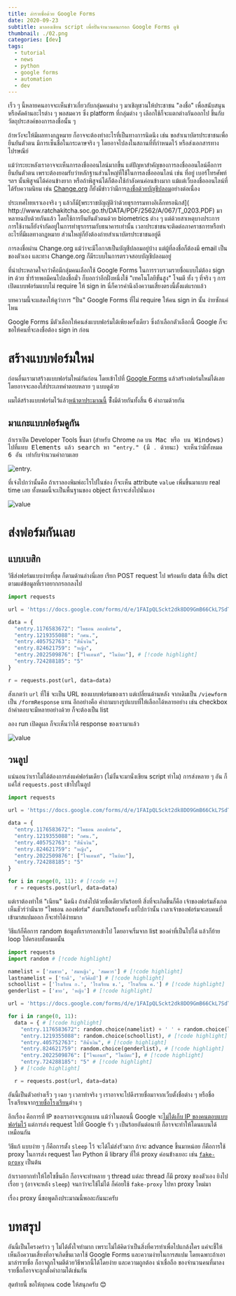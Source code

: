 ```yaml
---
title: ล่ารายชื่อด้วย Google Forms
date: 2020-09-23
subtitle: มาลองเขียน script เพื่อปั่นจำนวนคนกรอก Google Forms ดูซิ
thumbnail: ./02.png
categories: [dev]
tags:
  - tutorial
  - news
  - python
  - google forms
  - automation
  - dev
---
```


เร็ว ๆ นี้หลายคนอาจจะเห็นข่าวเกี่ยวกับกลุ่มคนต่าง ๆ มาเชิญชวนให้ประชาชน "ลงชื่อ"
  เพื่อสนับสนุนหรือคัดค้านอะไรต่าง ๆ พอสมควร
ซึ่ง platform ที่กลุ่มต่าง ๆ เลือกใช้ก็จะแตกต่างกันออกไป ขึ้นกับวัตถุประสงค์ของการลงชื่อนั้น ๆ

ถ้าหวังจะให้มีผลทางกฎหมาย ก็อาจจะต้องทำอะไรที่เป็นทางการนิดนึง
  เช่น ขอสำเนาบัตรประชาชนเพื่อยืนยันตัวตน มีการเซ็นชื่อในกระดาษจริง ๆ
  โดยอาจไปลงในสถานที่ที่กำหนดไว้ หรือส่งเอกสารทางไปรษณีย์

แม้ว่าระยะหลังเราอาจจะเห็นการลงชื่อออนไลน์มากขึ้น
แต่ปัญหาสำคัญของการลงชื่อออนไลน์คือการยืนยันตัวตน
เพราะต้องยอมรับว่าหลักฐานส่วนใหญ่ที่ใช้ในการลงชื่อออนไลน์ เช่น ที่อยู่ เบอร์โทรศัพท์ ฯลฯ นั้นพิสูจน์ได้ค่อนข้างยาก
  หรือถ้าพิสูจน์ได้ก็ต้องใช้กำลังคนค่อนข้างมาก
แม้แต่เว็บลงชื่อออนไลน์ที่ได้รับความนิยม เช่น [Change.org](https://www.change.org/)
  ก็ยังมีข่าวว่ามีการ[ลงชื่อด้วยบัญชีปลอม](https://www.couriermail.com.au/news/queensland/massive-anticycling-petition-full-of-false-names-claims-bicycle-queensland-ceo/news-story/fdf3e0dd06aa3343948dce1020df03b1)อย่างต่อเนื่อง

<Block type="note">
ประเทศไทยเราเองจริง ๆ แล้วก็มี[พระราชบัญญัติว่าด้วยธุรกรรมทางอิเล็กทรอนิกส์](
http://www.ratchakitcha.soc.go.th/DATA/PDF/2562/A/067/T_0203.PDF)
มาหลายฉบับด้วยกันแล้ว โดยใช้การยืนยันตัวตนด้วย biometrics ต่าง ๆ
แต่ด้วยสาเหตุบางประการ การใช้งานก็ยังจำกัดอยู่ในการทำธุรกรรมกับธนาคารเท่านั้น
เวลาประชาชนจะติดต่อภาคราชการหรือทำอะไรที่มีผลทางกฎหมาย ส่วนใหญ่ก็ยังต้องถ่ายสำเนาบัตรประชาชนอยู่ดี
</Block>

การลงชื่อผ่าน Change.org แม้ว่าจะมีโอกาสเป็นบัญชีปลอมอยู่บ้าง
แต่ผู้ที่ลงชื่อก็ต้องมี email เป็นของตัวเอง และทาง Change.org ก็มีระบบในการตรวจสอบบัญชีปลอมอยู่

ที่น่าประหลาดใจกว่าคือมีกลุ่มคนเลือกใช้ Google Forms ในการรวบรวมรายชื่อแบบไม่ต้อง sign in ด้วย
ซ้ำร้ายพอมีคนไปลงชื่อมั่ว ก็บอกว่าอีกฝั่งหนึ่งใช้ "เทคโนโลยีขั้นสูง" โจมตี
ทั้ง ๆ ที่จริง ๆ การเปิดแบบฟอร์มแบบไม่ require ให้ sign in นี่ก็ควรคำนึงถึงความเสี่ยงตรงนี้ตั้งแต่แรกแล้ว

บทความนี้จะแสดงให้ดูว่าการ "ปั่น" Google Forms ที่ไม่ require ให้คน sign in นั้น ง่ายซักแค่ไหน

<Block type="tip">
Google Forms มีตัวเลือกให้คนส่งแบบฟอร์มได้เพียงครั้งเดียว
ซึ่งถ้าเลือกตัวเลือกนี้ Google ก็จะขอให้คนที่จะลงชื่อต้อง sign in ก่อน
</Block>



# สร้างแบบฟอร์มใหม่

ก่อนอื่นเรามาสร้างแบบฟอร์มใหม่กันก่อน โดยเข้าไปที่ [Google Forms](https://docs.google.com/forms/)
แล้วสร้างฟอร์มใหม่ได้เลย โดยอาจจะลองใส่ประเภทคำตอบหลาย ๆ แบบดูด้วย

ผมได้สร้างแบบฟอร์มไว้แล้ว[หน้าตาประมาณนี้](https://docs.google.com/forms/d/e/1FAIpQLSckt2dk8DO9GmB66CkL7SdTV-oKCYAJEHRiJICcd1RgrsvKMw/viewform)
ซัึ่งมีด้วยกันทั้งสิ้น 6 คำถามด้วยกัน

## มาแกะแบบฟอร์มดูกัน

ถ้าเราเปิด Developer Tools ขึ้นมา (สำหรับ Chrome กด <Kbd k="⌥+⌘+I" /> บน Mac หรือ <Kbd k="F12" /> บน Windows)
ไปที่แทบ Elements แล้ว search หา "`entry.`" (มี `.` ด้วยนะ)
จะเห็นว่ามีทั้งหมด 6 อัน เท่ากับจำนวนคำถามเลย

![entry.](./01.png)

ที่เจ๋งไปกว่านั้นคือ ถ้าเราลองพิมพ์อะไรไปในช่อง ก็จะเห็น attribute `value` เพิ่มขึ้นมาแบบ real time เลย
ทั้งหมดนี้จะเป็นพื้นฐานของ object ที่เราจะส่งไปนั่นเอง

![value](./02.png)



# ส่งฟอร์มกันเลย

## แบบเบสิก

วิธีส่งฟอร์มแบบง่ายที่สุด ก็ตามด้านล่างนี่เลย เรียก POST request ไป
พร้อมกับ data ที่เป็น dict ตามแต่ข้อมูลที่เราอยากกรอกลงไป

```python
import requests

url = 'https://docs.google.com/forms/d/e/1FAIpQLSckt2dk8DO9GmB66CkL7SdTV-oKCYAJEHRiJICcd1RgrsvKMw/formResponse' # [!code highlight]

data = {
  "entry.1176583672": "ไพธอน ลองฟอร์ม",
  "entry.1219355088": "กศน.",
  "entry.405752763": "สีน้ำเงิน",
  "entry.824621759": "หญิง",
  "entry.2022509876": ["ไจแอนท์", "โนบิตะ"], # [!code highlight]
  "entry.724288185": "5"
}

r = requests.post(url, data=data)
```

สังเกตว่า `url` ที่ใช้ จะเป็น URL ของแบบฟอร์มของเรา แต่เปลี่ยนด้านหลัง
จากเดิมเป็น `/viewform` เป็น `/formResponse` แทน
อีกอย่างคือ คำถามบางรูปแบบที่ให้เลือกได้หลายอย่าง เช่น checkbox ถ้าคำตอบจะมีหลายอย่างด้วย ก็จะต้องเป็น list

ลอง run เปิดดูผล ก็จะเห็นว่าได้ response ของเรามาแล้ว

![value](./03.png)

## วนลูป

แน่นอนว่าเราไม่ได้ต้องการส่งแค่ฟอร์มเดียว (ไม่งั้นจะมานั่งเขียน script ทำไม)
การส่งหลาย ๆ อัน ก็แค่ใส่ `requests.post` เข้าไปในลูป

```python
import requests

url = 'https://docs.google.com/forms/d/e/1FAIpQLSckt2dk8DO9GmB66CkL7SdTV-oKCYAJEHRiJICcd1RgrsvKMw/formResponse'

data = {
  "entry.1176583672": "ไพธอน ลองฟอร์ม",
  "entry.1219355088": "กศน.",
  "entry.405752763": "สีน้ำเงิน",
  "entry.824621759": "หญิง",
  "entry.2022509876": ["ไจแอนท์", "โนบิตะ"],
  "entry.724288185": "5"
}

for i in range(0, 11): # [!code ++]
  r = requests.post(url, data=data)
```

แต่เราต้องทำให้ "เนียน" นิดนึง ถ้าส่งไปด้วยชื่อเดียวกันร้อยที
สิ่งที่จะเกิดขึ้นก็คือ เจ้าของฟอร์มสังเกตเห็นชัวร์ว่ามีนาย "ไพธอน ลองฟอร์ม" ส่งมาเป็นร้อยครั้ง
แย่ไปกว่านั้น เวลาเจ้าของฟอร์มจะลบคนที่เข้ามาสแปมออก ก็จะทำได้ง่ายมาก

วิธีแก้ก็คือการ random ข้อมูลที่เรากรอกเข้าไป โดยอาจเริ่มจาก list ของค่าที่เป็นไปได้
แล้วก็ย้าย loop ไปครอบทั้งหมดนั้น

```python
import requests
import random # [!code highlight]

namelist = ['สมชาย', 'สมหญิง', 'สมควร'] # [!code highlight]
lastnamelist = ['รักดี', 'ทวีศิลป์'] # [!code highlight]
schoollist = ['โรงเรียน ก.', 'โรงเรียน ข.', 'โรงเรียน ค.'] # [!code highlight]
genderlist = ['ชาย', 'หญิง'] # [!code highlight]

url = 'https://docs.google.com/forms/d/e/1FAIpQLSckt2dk8DO9GmB66CkL7SdTV-oKCYAJEHRiJICcd1RgrsvKMw/formResponse'

for i in range(0, 11):
  data = { # [!code highlight]
    "entry.1176583672": random.choice(namelist) + ' ' + random.choice(lastnamelist), # [!code highlight]
    "entry.1219355088": random.choice(schoollist), # [!code highlight]
    "entry.405752763": "สีน้ำเงิน", # [!code highlight]
    "entry.824621759": random.choice(genderlist), # [!code highlight]
    "entry.2022509876": ["ไจแอนท์", "โนบิตะ"], # [!code highlight]
    "entry.724288185": "5" # [!code highlight]
  } # [!code highlight]

  r = requests.post(url, data=data)
```

อันนี้เป็นตัวอย่างเร็ว ๆ เฉย ๆ เวลาทำจริง ๆ เราอาจจะไปดึงรายชื่อมาจากเว็บตั้งชื่อต่าง ๆ
หรือชื่อโรงเรียนจาก[รายชื่อโรงเรียน](https://th.wikipedia.org/wiki/หมวดหมู่:รายชื่อโรงเรียน)ต่าง ๆ

อีกเรื่อง คือการที่ IP ของเราอาจจะถูกแบน
แม้ว่าในตอนนี้ Google จะ[ไม่ได้เก็บ IP ของคนตอบแบบฟอร์มไว้](
  https://support.google.com/docs/thread/4086880?hl=en)
แต่การส่ง request ไปที่ Google รัว ๆ เป็นร้อยอันต่อนาที ก็อาจจะทำให้โดนแบนได้เหมือนกัน

วิธีแก้ แบบง่าย ๆ ก็คือการตั้ง `sleep` ไว้ จะได้ไม่ส่งรัวมาก
ถ้าจะ advance ขึ้นมาหน่อย ก็คือการใช้ proxy ในการส่ง request
โดย Python มี library ที่ให้ proxy ค่อนข้่างเยอะ
เช่น [`fake-proxy`](https://pypi.org/project/fake-proxy/) เป็นต้น

ถ้าเราอยากทำให้ไฮโซขึ้นอีก ก็อาจจะทำหลาย ๆ thread แต่ละ thread ก็มี proxy ของตัวเอง
ยิงไปเรื่อย ๆ (อาจจะหลัง `sleep`) จนกว่าจะใช้ไม่ได้ ก็ค่อยใช้ `fake-proxy` ไปหา proxy ใหม่มา

เรื่อง proxy นี่ขอพูดถึงประมาณนี้พอละกันนะครับ



# บทสรุป

อันนี้เป็นโครงคร่าว ๆ ไม่ได้ตั้งใจทำมาก เพราะไม่ได้คิดว่าเป็นสิ่งที่ควรทำเพื่อไปแกล้งใคร
แค่จะชี้ให้เห็นถึงความเสี่ยงที่อาจเกิดขึ้นเวลาใช้ Google Forms
และความง่ายในการสแปม
โดยเฉพาะถ้าเอามาล่ารายชื่อ ก็อาจถูกโจมตีด้วยวิธีพวกนี้ได้โดยง่าย
และความถูกต้อง น่าเชื่อถือ ของจำนวนคนที่มาลงรายชื่อก็อาจจะถูกตั้งคำถามได้เช่นกัน

สุดท้ายนี้ ขอให้ทุกคน code ให้สนุกครับ 😊
